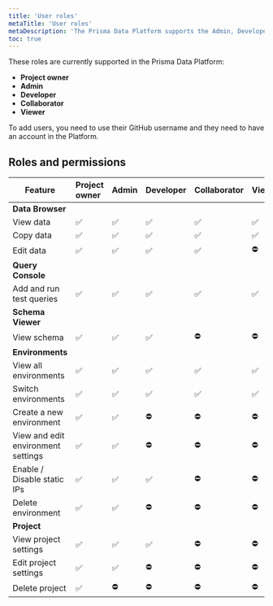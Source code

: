 ```yaml
---
title: 'User roles'
metaTitle: 'User roles'
metaDescription: 'The Prisma Data Platform supports the Admin, Developer, Collaborator, and Viewer roles that you can assign to your team members and control which parts of the project they can only view and also edit.'
toc: true
---
```


<TopBlock>

These roles are currently supported in the Prisma Data Platform:

- **Project owner**
- **Admin**
- **Developer**
- **Collaborator**
- **Viewer**

To add users, you need to use their GitHub username and they need to have an account in the Platform.

</TopBlock>

## Roles and permissions

| Feature                            | Project owner | Admin | Developer | Collaborator | Viewer |
| ---------------------------------- | :------------ | :---- | :-------- | :----------- | :----- |
| **Data Browser**                   |               |       |           |              |        |
| View data                          | ✅            | ✅    | ✅        | ✅           | ✅     |
| Copy data                          | ✅            | ✅    | ✅        | ✅           | ✅     |
| Edit data                          | ✅            | ✅    | ✅        | ✅           | ⛔️    |
| **Query Console**                  |               |       |           |              |        |
| Add and run test queries           | ✅            | ✅    | ✅        | ✅           | ✅     |
| **Schema Viewer**                  |               |       |           |              |        |
| View schema                        | ✅            | ✅    | ✅        | ⛔️          | ⛔️    |
| **Environments**                   |               |       |           |              |        |
| View all environments              | ✅            | ✅    | ✅        | ✅           | ✅     |
| Switch environments                | ✅            | ✅    | ✅        | ✅           | ✅     |
| Create a new environment           | ✅            | ✅    | ⛔️       | ⛔️          | ⛔️    |
| View and edit environment settings | ✅            | ✅    | ⛔️       | ⛔️          | ⛔️    |
| Enable / Disable static IPs        | ✅            | ✅    | ✅        | ⛔️          | ⛔️    |
| Delete environment                 | ✅            | ✅    | ⛔️       | ⛔️          | ⛔️    |
| **Project**                        |               |       |           |              |        |
| View project settings              | ✅            | ✅    | ✅        | ⛔️          | ⛔️    |
| Edit project settings              | ✅            | ✅    | ⛔️       | ⛔️          | ⛔️    |
| Delete project                     | ✅            | ⛔️   | ⛔️       | ⛔️          | ⛔️    |
